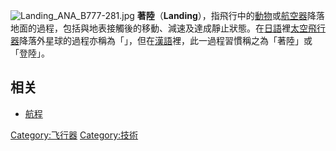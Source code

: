 {{Unreferenced|time=2021-05-08T21:40:24+00:00}}
[[File:Landing_ANA_B777-281.jpg|thumb]]
'''著陸'''（'''Landing'''），指飛行中的[[動物|動物]]或[[航空器|航空器]]降落地面的過程，包括與地表接觸後的移動、減速及達成靜止狀態。在[[日語|日語]]裡[[太空飛行器|太空飛行器]]降落外星球的過程亦稱為「{{lang|ja|着陸}}」，但在[[漢語|漢語]]裡，此一過程習慣稱之為「著陸」或「登陸」。
==相关==
*[[航程|航程]]
{{起降類型}}
{{飞行阶段}}
[[Category:飞行器|Category:飞行器]]
[[Category:技術|Category:技術]]
{{tech-stub}}